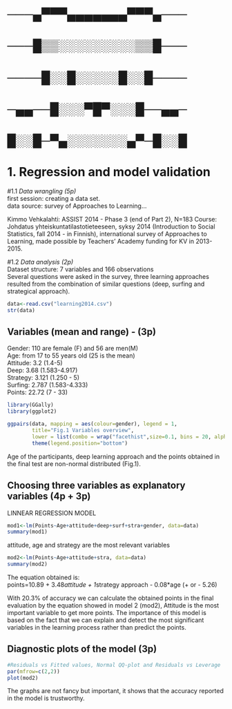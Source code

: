 # 
# ───▄▀▀▀▄▄▄▄▄▄▄▀▀▀▄───
# ───█▒▒░░░░░░░░░▒▒█───
# ────█░░█░░░░░█░░█────
# ─▄▄──█░░░▀█▀░░░█──▄▄─
# █░░█─▀▄░░░░░░░▄▀─█░░█
# 
# 1. Regression and model validation

#1.1  _Data wrangling (5p)_   
first session: creating a data set.       
data source: survey of Approaches to Learning...

Kimmo Vehkalahti: ASSIST 2014 - Phase 3 (end of Part 2), N=183
Course: Johdatus yhteiskuntatilastotieteeseen, syksy 2014 (Introduction to Social Statistics, fall 2014 - in Finnish),
international survey of Approaches to Learning, made possible by Teachers' Academy funding for KV in 2013-2015.
 
#1.2 _Data analysis (2p)_       
  Dataset structure: 7 variables and 166 observations    
  Several questions were asked in the survey, three learning approaches resulted from the combination of similar questions (deep, surfing and strategical approach).

```r
data<-read.csv("learning2014.csv")
str(data)
```


## Variables (mean and range) - (3p)    
   
Gender: 110 are female (F) and 56 are men(M)      
Age: from 17 to 55 years old (25 is the mean)      
Attitude: 3.2 (1.4-5)      
Deep: 3.68 (1.583-4.917)      
Strategy: 3.121 (1.250 - 5)      
Surfing: 2.787 (1.583-4.333)      
Points: 22.72 (7 - 33)      

```r

library(GGally)
library(ggplot2)

ggpairs(data, mapping = aes(colour=gender), legend = 1,
        title="Fig.1 Variables overview",
        lower = list(combo = wrap("facethist",size=0.1, bins = 20, alpha=0.3)))+
        theme(legend.position="bottom")
```
 
Age of the participants, deep learning approach and the points obtained in the final test are non-normal distributed (Fig.1).

## Choosing three variables as explanatory variables (4p + 3p) 
 LINNEAR REGRESSION MODEL

```r
mod1<-lm(Points~Age+attitude+deep+surf+stra+gender, data=data)
summary(mod1)

```
attitude, age and strategy are the most relevant variables
```r
mod2<-lm(Points~Age+attitude+stra, data=data)
summary(mod2)

```
The equation obtained is:      
points=10.89 + 3.48*attitude + 1*strategy approach - 0.08*age (+ or - 5.26)     

With 20.3% of accuracy we can calculate the obtained points in the final evaluation by the equation showed in model 2 (mod2), Attitude is the most important variable to get more points. The importance of this model is based on the fact that we can explain and detect the most significant variables in the learning process rather than predict the points.    

## Diagnostic plots of the model (3p)

```r
#Residuals vs Fitted values, Normal QQ-plot and Residuals vs Leverage
par(mfrow=c(2,2))
plot(mod2)

```

The graphs are not fancy but important, it shows that the accuracy reported in the model is trustworthy.

